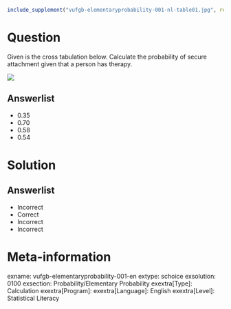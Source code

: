 ```r
include_supplement("vufgb-elementaryprobability-001-nl-table01.jpg", recursive = TRUE)
```

Question
========

Given is the cross tabulation below. Calculate the probability of secure attachment given that a person has therapy.

![](vufgb-elementaryprobability-001-nl-table01.jpg)
  
Answerlist
----------
* 0.35
* 0.70
* 0.58
* 0.54


Solution
========

Answerlist
----------
* Incorrect
* Correct
* Incorrect
* Incorrect

Meta-information
================
exname: vufgb-elementaryprobability-001-en
extype: schoice
exsolution: 0100
exsection: Probability/Elementary Probability
exextra[Type]: Calculation
exextra[Program]: 
exextra[Language]: English
exextra[Level]: Statistical Literacy

